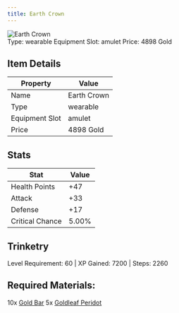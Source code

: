 ```yaml
---
title: Earth Crown
---
```


<div className="flex items-start gap-6 mb-8">
  <div className="flex-shrink-0">
    <img src="/assets/resources/trinketry/amulets/earth_crown.png" alt="Earth Crown" className="w-24 h-24 border rounded-lg" />
  </div>
  <div className="flex-1">
    <div className="space-y-2">
            <div className="flex flex-wrap gap-4 text-sm">
        <span className="px-2 py-1 bg-green-100 dark:bg-green-900 rounded-md">
          Type: wearable
        </span>
        <span className="px-2 py-1 bg-purple-100 dark:bg-purple-900 rounded-md">
          Equipment Slot: amulet
        </span>
        <span className="px-2 py-1 bg-yellow-100 dark:bg-yellow-900 rounded-md">
          Price: 4898 Gold
        </span>
      </div>
    </div>
  </div>
</div>

## Item Details
| Property | Value |
|----------|-------|
| Name | Earth Crown |
| Type | wearable |
| Equipment Slot | amulet |
| Price | 4898 Gold |

## Stats
| Stat | Value |
|------|-------|
| Health Points | +47 |
| Attack | +33 |
| Defense | +17 |
| Critical Chance | 5.00% |

## Trinketry
Level Requirement: 60 | XP Gained: 7200 | Steps: 2260

## Required Materials:
10x [Gold Bar](/docs/resources/individual/gold_bar)
5x [Goldleaf Peridot](/docs/resources/individual/goldleaf_peridot)

